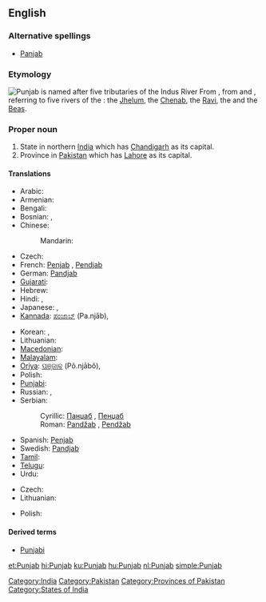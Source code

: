==English==
{{wikipedia}}

===Alternative spellings===
* [[Panjab]]

===Etymology===
[[File:Indus_river.svg|thumb|Punjab is named after five tributaries of the Indus River]]
From {{etyl|fa}} {{term|sc=fa-Arab|پنجاب||Land of the Five Rivers|lang=fa}}, from {{term|sc=fa-Arab|پنج|tr=panj|lang=fa||five}} and {{term|sc=fa-Arab|اب|آب|tr=āb|water|lang=fa}}, referring to five rivers of the {{w|Punjab region}}: the [[w:Jhelum River|Jhelum]], the [[w:Chenab River|Chenab]], the [[w:Ravi River|Ravi]], the {{w|Sutlej}} and the [[w:Beas River|Beas]].

===Proper noun===
{{en-proper noun}}

# State in northern [[India]] which has [[Chandigarh]] as its capital.
# Province in [[Pakistan]] which has [[Lahore]] as its capital.

====Translations====
{{trans-top|state in India}}
* Arabic: {{t|ar|البنجاب|m|tr=al-banjaab|sc=Arab}}
* Armenian: {{t-|hy|Փենջաբ|tr=P’enǰab}}
* Bengali: {{t|bn|পঞ্জাব|tr=Pô.njāb|sc=Beng}}
* Bosnian: {{t-|bs|Pandžab|m}}, {{t-|bs|Pendžab|m}}
* Chinese:
*: Mandarin: {{t|zh|旁遮普邦|tr=Pángzhēpǔ-bāng|sc=Hani}}
* Czech: {{t-|cs|Paňdžáb|m}}
* French: [[Penjab]] {{m}}, [[Pendjab]] {{m}}
* German: [[Pandjab]]
* [[Gujarati]]: {{t|gu|પંજાબ|tr=Pa.njāb|sc=Gujr}}
* Hebrew: {{t|he|פנג'אב|sc=Hebr}}
* Hindi: {{t|hi|पंजाब|tr=Pa.njāb|sc=Deva}},  {{t|hi|पञ्जाब|tr=Pa.njāb|sc=Deva}}
* Japanese: {{t|ja|パンジャーブ州|tr=Panjābu-shū|sc=Jpan}},  {{t|ja|パンジャーブ|tr=Panjābu|sc=Jpan}}
* [[Kannada]]: [[ಪಂಜಾಬ್]] (Pa.njāb),  {{t|kn|ಪಂಜಾಬ್|tr=Pa.njāb|sc=Knda}}
{{trans-mid}}
* Korean: {{t|ko|펀자브|tr=Peonjabeu|sc=Kore}},  {{t|ko|펀자브 주|tr=Peonjabeu ju|sc=Kore}}
* Lithuanian: {{t|lt|Pandžabas|m|xs=Lithuanian}}
* [[Macedonian]]: {{t-|mk|Пенџаб|m|tr=Péndžab}}
* [[Malayalam]]: {{t|ml|പഞ്ചാബ്|tr=Pa.nčāb|sc=Mlym}}
* [[Oriya]]: [[ପଞ୍ଜାବ]] (Pô.njābô),  {{t|or|ପଞ୍ଜାବ|tr=Pô.njābô|sc=Orya}}
* Polish: {{t-|pl|Pendżab|m}}
* [[Punjabi]]: {{t|pa|ਪੰਜਾਬ|tr=Pa.njāb|sc=Guru}}
* Russian: {{t|ru|Панджаб|m|tr=Pandžáb|sc=Cyrl}},  {{t|ru|Пенджаб|m|tr=Pendžáb|sc=Cyrl}}
* Serbian:
*: Cyrillic: [[Панџаб#Serbian|Панџаб]] {{m}}, [[Пенџаб#Serbian|Пенџаб]] {{m}}
*: Roman: [[Pandžab#Serbian|Pandžab]] {{m}}, [[Pendžab#Serbian|Pendžab]] {{m}}
* Spanish: [[Penjab]] {{m}}
* Swedish: [[Pandjab]]
* [[Tamil]]: {{t|ta|பஞ்சாப்|tr=Pa.nčāp|sc=Taml}}
* [[Telugu]]: {{t|te|పంజాబ్|sc=Telu}}
* Urdu: {{t-|ur|پنجاب|tr=Panjāb|xs=Urdu}}
{{trans-bottom}}

{{trans-top|province in Pakistan}}
* Czech: {{t-|cs|Paňdžáb|m}}
* Lithuanian: {{t|lt|pandžabas|m|xs=Lithuanian}}
{{trans-mid}}
* Polish: {{t-|pl|Pendżab|m}}
{{trans-bottom}}

====Derived terms====
* [[Punjabi]]

[[Category:India]]
[[Category:Pakistan]]
[[Category:Provinces of Pakistan]]
[[Category:States of India]]

[[et:Punjab]]
[[hi:Punjab]]
[[ku:Punjab]]
[[hu:Punjab]]
[[nl:Punjab]]
[[simple:Punjab]]